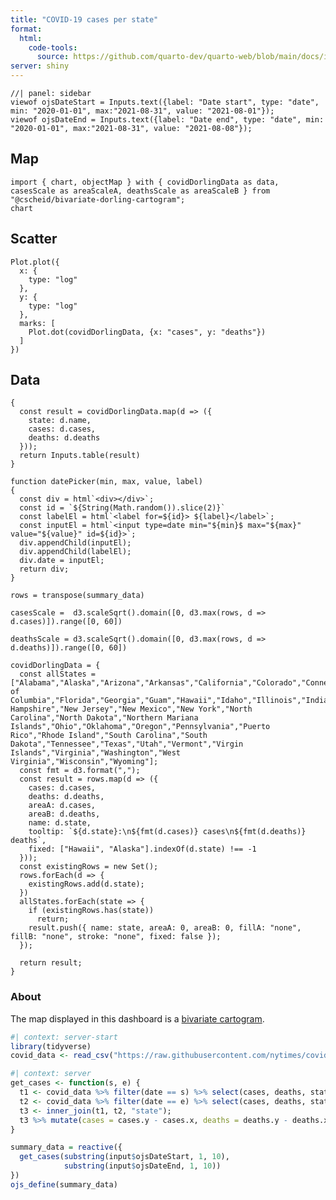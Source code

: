 ```yaml
---
title: "COVID-19 cases per state"
format:
  html:
    code-tools:
      source: https://github.com/quarto-dev/quarto-web/blob/main/docs/interactive/shiny/_examples/covid19-bicartogram/covid19-bicartogram.qmd
server: shiny
---
```


```ojs
//| panel: sidebar
viewof ojsDateStart = Inputs.text({label: "Date start", type: "date", min: "2020-01-01", max:"2021-08-31", value: "2021-08-01"});
viewof ojsDateEnd = Inputs.text({label: "Date end", type: "date", min: "2020-01-01", max:"2021-08-31", value: "2021-08-08"});
```

::: panel-tabset
## Map

```ojs
import { chart, objectMap } with { covidDorlingData as data, casesScale as areaScaleA, deathsScale as areaScaleB } from "@cscheid/bivariate-dorling-cartogram";
chart
```

## Scatter

```ojs
Plot.plot({
  x: {
    type: "log"
  },
  y: {
    type: "log"
  },
  marks: [
    Plot.dot(covidDorlingData, {x: "cases", y: "deaths"})
  ]
})
```

## Data

```ojs
{
  const result = covidDorlingData.map(d => ({
    state: d.name,
    cases: d.cases,
    deaths: d.deaths
  }));
  return Inputs.table(result)
}
```
:::

```ojs
function datePicker(min, max, value, label)
{
  const div = html`<div></div>`;
  const id = `${String(Math.random()).slice(2)}`
  const labelEl = html`<label for=${id}> ${label}</label>`;
  const inputEl = html`<input type=date min="${min}$ max="${max}" value="${value}" id=${id}>`;
  div.appendChild(inputEl);
  div.appendChild(labelEl);
  div.date = inputEl;
  return div;
}

rows = transpose(summary_data)

casesScale =  d3.scaleSqrt().domain([0, d3.max(rows, d => d.cases)]).range([0, 60])

deathsScale = d3.scaleSqrt().domain([0, d3.max(rows, d => d.deaths)]).range([0, 60])

covidDorlingData = {
  const allStates = ["Alabama","Alaska","Arizona","Arkansas","California","Colorado","Connecticut","Delaware","District of Columbia","Florida","Georgia","Guam","Hawaii","Idaho","Illinois","Indiana","Iowa","Kansas","Kentucky","Louisiana","Maine","Maryland","Massachusetts","Michigan","Minnesota","Mississippi","Missouri","Montana","Nebraska","Nevada","New Hampshire","New Jersey","New Mexico","New York","North Carolina","North Dakota","Northern Mariana Islands","Ohio","Oklahoma","Oregon","Pennsylvania","Puerto Rico","Rhode Island","South Carolina","South Dakota","Tennessee","Texas","Utah","Vermont","Virgin Islands","Virginia","Washington","West Virginia","Wisconsin","Wyoming"];
  const fmt = d3.format(",");
  const result = rows.map(d => ({
    cases: d.cases,
    deaths: d.deaths,
    areaA: d.cases,
    areaB: d.deaths,
    name: d.state,
    tooltip: `${d.state}:\n${fmt(d.cases)} cases\n${fmt(d.deaths)} deaths`,
    fixed: ["Hawaii", "Alaska"].indexOf(d.state) !== -1
  }));
  const existingRows = new Set();
  rows.forEach(d => {
    existingRows.add(d.state);
  })
  allStates.forEach(state => {
    if (existingRows.has(state))
      return;
    result.push({ name: state, areaA: 0, areaB: 0, fillA: "none",  fillB: "none", stroke: "none", fixed: false });
  });

  return result;
}
```

### About

The map displayed in this dashboard is a [bivariate cartogram](https://observablehq.com/@cscheid/bivariate-dorling-cartogram).

```r
#| context: server-start
library(tidyverse)
covid_data <- read_csv("https://raw.githubusercontent.com/nytimes/covid-19-data/master/us-states.csv")
```

```r
#| context: server
get_cases <- function(s, e) {
  t1 <- covid_data %>% filter(date == s) %>% select(cases, deaths, state);
  t2 <- covid_data %>% filter(date == e) %>% select(cases, deaths, state);
  t3 <- inner_join(t1, t2, "state");
  t3 %>% mutate(cases = cases.y - cases.x, deaths = deaths.y - deaths.x) %>% select(state, cases, deaths)
}

summary_data = reactive({
  get_cases(substring(input$ojsDateStart, 1, 10), 
            substring(input$ojsDateEnd, 1, 10))
})
ojs_define(summary_data)
```
